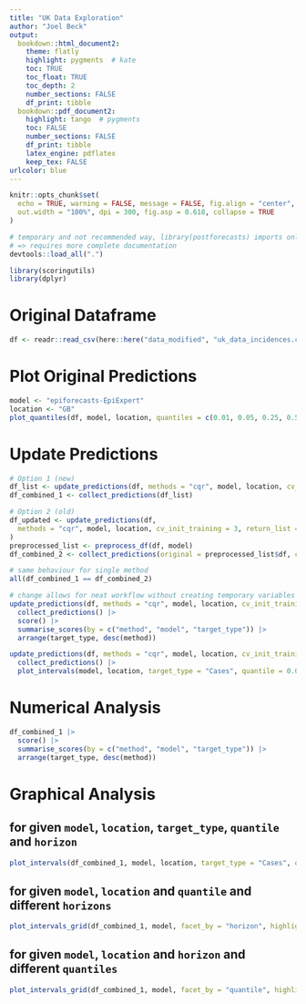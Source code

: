 ```yaml
---
title: "UK Data Exploration"
author: "Joel Beck"
output:
  bookdown::html_document2:
    theme: flatly
    highlight: pygments  # kate
    toc: TRUE
    toc_float: TRUE
    toc_depth: 2
    number_sections: FALSE
    df_print: tibble
  bookdown::pdf_document2:
    highlight: tango  # pygments
    toc: FALSE
    number_sections: FALSE
    df_print: tibble
    latex_engine: pdflatex
    keep_tex: FALSE
urlcolor: blue
---
```


```r
knitr::opts_chunk$set(
  echo = TRUE, warning = FALSE, message = FALSE, fig.align = "center",
  out.width = "100%", dpi = 300, fig.asp = 0.618, collapse = TRUE
)
```

```r
# temporary and not recommended way, library(postforecasts) imports only functions with @export tag
# => requires more complete documentation
devtools::load_all(".")

library(scoringutils)
library(dplyr)
```

# Original Dataframe

```r
df <- readr::read_csv(here::here("data_modified", "uk_data_incidences.csv"))
```

# Plot Original Predictions

```r
model <- "epiforecasts-EpiExpert"
location <- "GB"
plot_quantiles(df, model, location, quantiles = c(0.01, 0.05, 0.25, 0.5, 0.75, 0.95, 0.99))
```

# Update Predictions

```r
# Option 1 (new)
df_list <- update_predictions(df, methods = "cqr", model, location, cv_init_training = 3)
df_combined_1 <- collect_predictions(df_list)
```

```r
# Option 2 (old)
df_updated <- update_predictions(df,
  methods = "cqr", model, location, cv_init_training = 3, return_list = FALSE
)
preprocessed_list <- preprocess_df(df, model)
df_combined_2 <- collect_predictions(original = preprocessed_list$df, cqr = df_updated)
```

```r
# same behaviour for single method
all(df_combined_1 == df_combined_2)
```

```r
# change allows for neat workflow without creating temporary variables
update_predictions(df, methods = "cqr", model, location, cv_init_training = 3) |>
  collect_predictions() |>
  score() |>
  summarise_scores(by = c("method", "model", "target_type")) |>
  arrange(target_type, desc(method))
```

```r
update_predictions(df, methods = "cqr", model, location, cv_init_training = 3) |>
  collect_predictions() |>
  plot_intervals(model, location, target_type = "Cases", quantile = 0.05, horizon = 1)
```


# Numerical Analysis

```r
df_combined_1 |>
  score() |>
  summarise_scores(by = c("method", "model", "target_type")) |>
  arrange(target_type, desc(method))
```

# Graphical Analysis

## for given `model`, `location`, `target_type`, `quantile` and `horizon`

```r
plot_intervals(df_combined_1, model, location, target_type = "Cases", quantile = 0.05, horizon = 1)
```

## for given `model`, `location` and `quantile` and different `horizons`

```r
plot_intervals_grid(df_combined_1, model, facet_by = "horizon", highlight_cv = TRUE)
```

## for given `model`, `location` and `horizon` and different `quantiles`

```r
plot_intervals_grid(df_combined_1, model, facet_by = "quantile", highlight_cv = TRUE)
```
